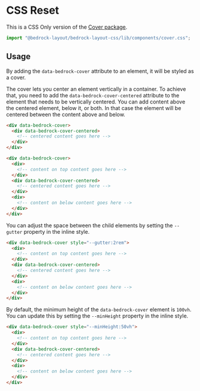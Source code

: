 
<Meta title="CSS Only/components/cover.css" />

# CSS Reset

This is a CSS Only version of the [Cover package](/?path=/docs/components-cover--api).

```javascript
import "@bedrock-layout/bedrock-layout-css/lib/components/cover.css";
```

## Usage

By adding the `data-bedrock-cover` attribute to an element, it will be styled as a cover.

The cover lets you center an element vertically in a container. To achieve that, you need to add the `data-bedrock-cover-centered` attribute to the element that needs to be vertically centered.
You can add content above the centered element, below it, or both. In that case the element will be centered between the content above and below.

```html
<div data-bedrock-cover>
  <div data-bedrock-cover-centered>
    <!-- centered content goes here -->
  </div>
</div>

<div data-bedrock-cover>
  <div>
    <!-- content on top content goes here -->
  </div>
  <div data-bedrock-cover-centered>
    <!-- centered content goes here -->
  </div>
  <div>
    <!-- content on below content goes here -->
  </div>
</div>
```

You can adjust the space between the child elements by setting the `--gutter` property in the inline style.

```html
<div data-bedrock-cover style="--gutter:2rem">
  <div>
    <!-- content on top content goes here -->
  </div>
  <div data-bedrock-cover-centered>
    <!-- centered content goes here -->
  </div>
  <div>
    <!-- content on below content goes here -->
  </div>
</div>
```

By default, the minimum height of the `data-bedrock-cover` element is `100vh`. You can update this by setting the `--minHeight` property in the inline style.

```html
<div data-bedrock-cover style="--minHeight:50vh">
  <div>
    <!-- content on top content goes here -->
  </div>
  <div data-bedrock-cover-centered>
    <!-- centered content goes here -->
  </div>
  <div>
    <!-- content on below content goes here -->
  </div>
</div>
```
